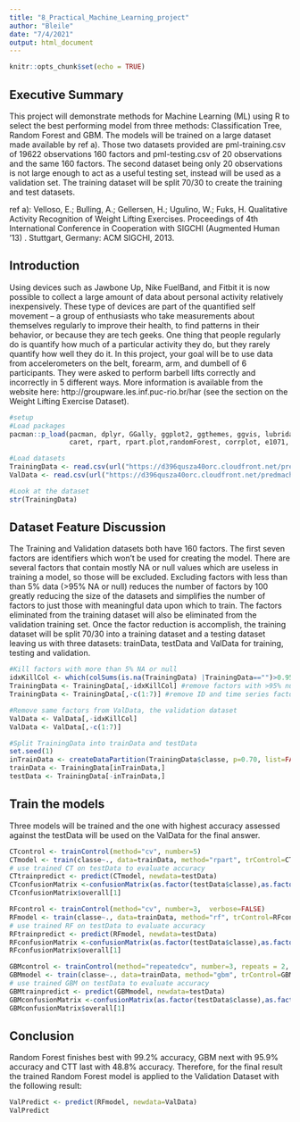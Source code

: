 ```yaml
---
title: "8_Practical_Machine_Learning_project"
author: "Bleile"
date: "7/4/2021"
output: html_document
---
```


```r
knitr::opts_chunk$set(echo = TRUE)
```

## Executive Summary

This project will demonstrate methods for Machine Learning (ML) using R to select the best performing model from three methods: Classification Tree, Random Forest and GBM.  The models will be trained on a large dataset made available by ref a).  Those two datasets provided are pml-training.csv of 19622 observations 160 factors and pml-testing.csv of 20 observations and the same 160 factors. The second dataset being only 20 observations is not large enough to act as a useful testing set, instead will be used as a validation set.  The training dataset will be split 70/30 to create the training and test datasets.

ref a): Velloso, E.; Bulling, A.; Gellersen, H.; Ugulino, W.; Fuks, H. Qualitative Activity Recognition of Weight Lifting Exercises. Proceedings of 4th International Conference in Cooperation with SIGCHI (Augmented Human ’13) . Stuttgart, Germany: ACM SIGCHI, 2013.

## Introduction

Using devices such as Jawbone Up, Nike FuelBand, and Fitbit it is now possible to collect a large amount of data about personal activity relatively inexpensively. These type of devices are part of the quantified self movement – a group of enthusiasts who take measurements about themselves regularly to improve their health, to find patterns in their behavior, or because they are tech geeks. One thing that people regularly do is quantify how much of a particular activity they do, but they rarely quantify how well they do it. In this project, your goal will be to use data from accelerometers on the belt, forearm, arm, and dumbell of 6 participants. They were asked to perform barbell lifts correctly and incorrectly in 5 different ways. More information is available from the website here: http://groupware.les.inf.puc-rio.br/har (see the section on the Weight Lifting Exercise Dataset).

```r
#setup
#Load packages
pacman::p_load(pacman, dplyr, GGally, ggplot2, ggthemes, ggvis, lubridate, plotly, rio, markdown, shiny, tidyverse,
               caret, rpart, rpart.plot,randomForest, corrplot, e1071, gbm)

#Load datasets
TrainingData <- read.csv(url("https://d396qusza40orc.cloudfront.net/predmachlearn/pml-training.csv"),header=TRUE)
ValData <- read.csv(url("https://d396qusza40orc.cloudfront.net/predmachlearn/pml-testing.csv"),header=TRUE)

#Look at the dataset
str(TrainingData)
```
## Dataset Feature Discussion

The Training and Validation datasets both have 160 factors.  The first seven factors are identifiers which won't be used for creating the model.  There are several factors that contain mostly NA or null values which are useless in training a model, so those will be excluded.  Excluding factors with less than than 5% data (>95% NA or null) reduces the number of factors by 100 greatly reducing the size of the datasets and simplifies the number of factors to just those with meaningful data upon which to train. The factors eliminated from the training dataset will also be eliminated from the validation training set. Once the factor reduction is accomplish, the training dataset will be split 70/30 into a training dataset and a testing dataset leaving us with three datasets: trainData, testData and ValData for training, testing and validation.

```r
#Kill factors with more than 5% NA or null
idxKillCol <- which(colSums(is.na(TrainingData) |TrainingData=="")>0.95*dim(TrainingData)[1]) 
TrainingData <- TrainingData[,-idxKillCol] #remove factors with >95% null or NA
TrainingData <- TrainingData[,-c(1:7)] #remove ID and time series factors (1:7) as they don't pertain to model training

#Remove same factors from ValData, the validation dataset
ValData <- ValData[,-idxKillCol]
ValData <- ValData[,-c(1:7)]

#Split TrainingData into trainData and testData
set.seed(1)
inTrainData <- createDataPartition(TrainingData$classe, p=0.70, list=FALSE)
trainData <- TrainingData[inTrainData,]
testData <- TrainingData[-inTrainData,]
```
## Train the models

Three models will be trained and the one with highest accuracy assessed against the testData will be used on the ValData for the final answer.

```r
CTcontrol <- trainControl(method="cv", number=5)
CTmodel <- train(classe~., data=trainData, method="rpart", trControl=CTcontrol)
# use trained CT on testData to evaluate accuracy
CTtrainpredict <- predict(CTmodel, newdata=testData)
CTconfusionMatrix <-confusionMatrix(as.factor(testData$classe),as.factor(CTtrainpredict))
CTconfusionMatrix$overall[1]
```

```r
RFcontrol <- trainControl(method="cv", number=3,  verbose=FALSE)
RFmodel <- train(classe~., data=trainData, method="rf", trControl=RFcontrol)
# use trained RF on testData to evaluate accuracy
RFtrainpredict <- predict(RFmodel, newdata=testData)
RFconfusionMatrix <-confusionMatrix(as.factor(testData$classe),as.factor(RFtrainpredict))
RFconfusionMatrix$overall[1]
```

```r
GBMcontrol <- trainControl(method="repeatedcv", number=3, repeats = 2, verbose = FALSE)
GBMmodel <- train(classe~., data=trainData, method="gbm", trControl=GBMcontrol, verbose = FALSE)
# use trained GBM on testData to evaluate accuracy
GBMtrainpredict <- predict(GBMmodel, newdata=testData)
GBMconfusionMatrix <-confusionMatrix(as.factor(testData$classe),as.factor(GBMtrainpredict))
GBMconfusionMatrix$overall[1]
```
## Conclusion
Random Forest finishes best with 99.2% accuracy, GBM next with 95.9% accuracy and CTT last with 48.8% accuracy. Therefore, for the final result the trained Random Forest model is applied to the Validation Dataset with the following result:
```r
ValPredict <- predict(RFmodel, newdata=ValData)
ValPredict
```


